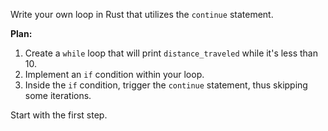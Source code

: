 Write your own loop in Rust that utilizes the `continue` statement.



**Plan:**
1. Create a `while` loop that will print `distance_traveled` while it's less than 10.
2. Implement an `if` condition within your loop.
3. Inside the `if` condition, trigger the `continue` statement, thus skipping some iterations.

Start with the first step.